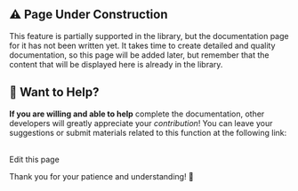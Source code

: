 
## ⚠️ Page Under Construction

This feature is partially supported in the library, but the documentation page for it has not been written yet.
It takes time to create detailed and quality documentation, so this page will be added later, but remember that the content that will be displayed here is already in the library.

## 💁 Want to Help?

**If you are willing and able to help** complete the documentation, other developers will greatly appreciate your _contribution_!
You can leave your suggestions or submit materials related to this function at the following link:

<br />

<Link
  className="nx-inline-block"
  href={[
    useConfig().project.link,
    "blob/main/packages/website/pages",
    usePathname(),
    ".mdx"
  ].join("")}
>
  Edit this page
</Link>

Thank you for your patience and understanding! 🙏
